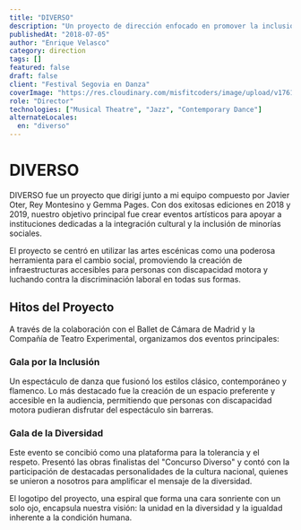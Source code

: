 ```yaml
---
title: "DIVERSO"
description: "Un proyecto de dirección enfocado en promover la inclusión y la diversidad a través de las artes escénicas, con dos exitosas ediciones en 2018 y 2019."
publishedAt: "2018-07-05"
author: "Enrique Velasco"
category: direction
tags: []
featured: false
draft: false
client: "Festival Segovia en Danza"
coverImage: "https://res.cloudinary.com/misfitcoders/image/upload/v1761954315/eVelasco/covers/works/diverso/diverso-cover_xplfrs.jpg"
role: "Director"
technologies: ["Musical Theatre", "Jazz", "Contemporary Dance"]
alternateLocales:
  en: "diverso"
---
```


# DIVERSO

DIVERSO fue un proyecto que dirigí junto a mi equipo compuesto por Javier Oter, Rey Montesino y Gemma Pages. Con dos exitosas ediciones en 2018 y 2019, nuestro objetivo principal fue crear eventos artísticos para apoyar a instituciones dedicadas a la integración cultural y la inclusión de minorías sociales.

El proyecto se centró en utilizar las artes escénicas como una poderosa herramienta para el cambio social, promoviendo la creación de infraestructuras accesibles para personas con discapacidad motora y luchando contra la discriminación laboral en todas sus formas.

## Hitos del Proyecto

A través de la colaboración con el Ballet de Cámara de Madrid y la Compañía de Teatro Experimental, organizamos dos eventos principales:

### Gala por la Inclusión

Un espectáculo de danza que fusionó los estilos clásico, contemporáneo y flamenco. Lo más destacado fue la creación de un espacio preferente y accesible en la audiencia, permitiendo que personas con discapacidad motora pudieran disfrutar del espectáculo sin barreras.

### Gala de la Diversidad

Este evento se concibió como una plataforma para la tolerancia y el respeto. Presentó las obras finalistas del "Concurso Diverso" y contó con la participación de destacadas personalidades de la cultura nacional, quienes se unieron a nosotros para amplificar el mensaje de la diversidad.

El logotipo del proyecto, una espiral que forma una cara sonriente con un solo ojo, encapsula nuestra visión: la unidad en la diversidad y la igualdad inherente a la condición humana.

